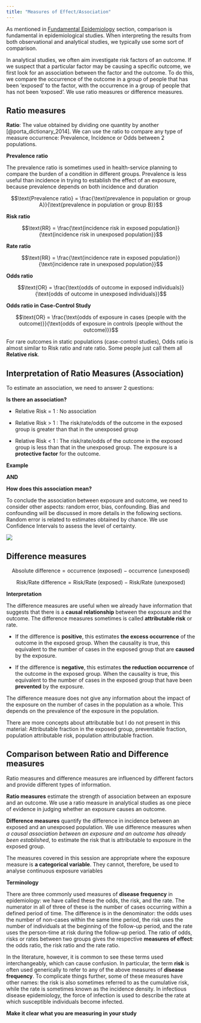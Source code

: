 ```yaml
---
title: "Measures of Effect/Association"
---
```

As mentioned in [Fundamental Epidemiology](epi.qmd) section, comparison is fundamental in epidemiological studies. When interpreting the results from both observational and analytical studies, we typically use some sort of comparison. 

In analytical studies, we often aim investigate risk factors of an outcome. If we suspect that a particular factor may be causing a specific outcome, we first look for an association between the factor and the outcome. To do this, we compare the occurrence of the outcome in a group of people that has been 'exposed' to the factor, with the occurrence in a group of people that has not been 'exposed'. We use ratio measures or difference measures. 

## Ratio measures

**Ratio**: The value obtained by dividing one quantity by another [@porta_dictionary_2014]. We can use the ratio to compare any type of measure occurrence: Prevalence, Incidence or Odds between 2 populations.


**Prevalence ratio**

The prevalence ratio is sometimes used in health-service planning to compare the burden of a condition in different groups. Prevalence is less useful than incidence in trying to establish the effect of an exposure, because prevalence depends on both incidence and duration

$$\text{Prevalence ratio} = \frac{\text{prevalence in population or group A}}{\text{prevalence in population or group B}}$$

**Risk ratio**

$$\text{RR} = \frac{\text{incidence risk in exposed population}}{\text{incidence risk in unexposed population}}$$

**Rate ratio**

$$\text{RR} = \frac{\text{incidence rate in exposed population}}{\text{incidence rate in unexposed population}}$$


**Odds ratio**

$$\text{OR} = \frac{\text{odds of outcome in exposed individuals}}{\text{odds of outcome in unexposed individuals}}$$

**Odds ratio in Case-Control Study**

$$\text{OR} = \frac{\text{odds of exposure in cases (people with the outcome)}}{\text{odds of exposure in controls (people without the outcome)}}$$

::: callout-important

For rare outcomes in static populations (case-control studies), Odds ratio is almost similar to Risk ratio and rate ratio. Some people just call them all **Relative risk**. 

:::

## Interpretation of Ratio Measures (Association)

To estimate an association, we need to answer 2 questions: 

**Is there an association?** 

- Relative Risk = 1 : No association

- Relative Risk > 1 : The risk/rate/odds of the outcome in the exposed group is greater than that in the unexposed group

- Relative Risk < 1 : The risk/rate/odds of the outcome in the exposed group is less than that in the unexposed group. The exposure is a **protective factor** for the outcome.

**Example**

**AND**

**How does this association mean?**

To conclude the association between exposure and outcome, we need to consider other aspects: random error, bias, confounding. Bias and confounding will be discussed in more details in the following sections. Random error is related to estimates obtained by chance. We use Confidence Intervals to assess the level of certainty. 

![](images/association.jpg)

## Difference measures

$$\text{Absolute difference} = \text{occurrence (exposed) − occurrence (unexposed)}$$

$$\text{Risk/Rate difference} = \text{Risk/Rate (exposed) − Risk/Rate (unexposed)}$$


**Interpretation**

The difference measures are useful when we already have information that suggests that there is a **causal relationship** between the exposure and the outcome. The difference measures sometimes is called **attributable risk** or rate. 

- If the difference is **positive**, this estimates **the excess occurrence** of the outcome in the exposed group. When the causality is true, this equivalent to the number of cases in the exposed group that are **caused** by the exposure. 

- If the difference is **negative**, this estimates **the reduction occurrence** of the outcome in the exposed group. When the causality is true, this equivalent to the number of cases in the exposed group that have been **prevented** by the exposure. 

::: callout-important

The difference measure does not give any information about the impact of the exposure on the number of cases in the population as a whole. This depends on the prevalence of the exposure in the population. 

There are more concepts about attributable but I do not present in this material: Attributable fraction in the exposed group, preventable fraction, population attributable risk, population attributable fraction.

:::

## Comparison between Ratio and Difference measures

Ratio measures and difference measures are influenced by different factors and provide different types of information.

**Ratio measures** estimate the strength of association between an exposure and an outcome. We use a ratio measure in analytical studies as one piece of evidence in judging whether an exposure causes an outcome.

**Difference measures** quantify the difference in incidence between an exposed and an unexposed population. We use difference measures when *a causal association between an exposure and an outcome has already been established*, to estimate the risk that is attributable to exposure in the exposed group.

The measures covered in this session are appropriate where the exposure measure is **a categorical variable**. They cannot, therefore, be used to analyse continuous exposure variables

::: callout-important

**Terminology**

There are three commonly used measures of **disease frequency** in epidemiology: we have called these the odds, the risk, and the rate. The numerator in all of three of these is the number of cases occurring within a defined period of time. The difference is in the denominator: the odds uses the number of non-cases within the same time period, the risk uses the number of individuals at the beginning of the follow-up period, and the rate uses the person-time at risk during the follow-up period. The ratio of odds, risks or rates between two groups gives the respective **measures of effect**: the odds ratio, the risk ratio and the rate ratio.

In the literature, however, it is common to see these terms used interchangeably, which can cause confusion. In particular, the term **risk** is often used generically to refer to any of the above measures of **disease frequency**. To complicate things further, some of these measures have other names: the risk is also sometimes referred to as the cumulative risk, while the rate is sometimes known as the incidence density. In infectious disease epidemiology, the force of infection is used to describe the rate at which susceptible individuals become infected.

**Make it clear what you are measuring in your study**

:::